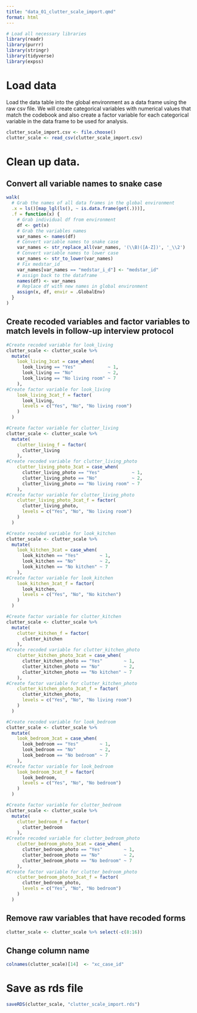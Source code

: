 ```yaml
---
title: "data_01_clutter_scale_import.qmd"
format: html
---
```


```r
# Load all necessary libraries
library(readr)
library(purrr)
library(stringr)
library(tidyverse)
library(expss)
```

# Load data

Load the data table into the global environment as a data frame using the raw csv file. We will create categorical variables with numerical values that match the codebook and also create a factor variable for each categorical variable in the data frame to be used for analysis.

```r
clutter_scale_import.csv <- file.choose()
clutter_scale <- read_csv(clutter_scale_import.csv)
```

# Clean up data.

## Convert all variable names to snake case

```r
walk(
  # Grab the names of all data frames in the global environment
  .x = ls()[map_lgl(ls(), ~ is.data.frame(get(.)))],
  .f = function(x) {
    # Grab individual df from environment
    df <- get(x)
    # Grab the variables names
    var_names <- names(df)
    # Convert variable names to snake case
    var_names <- str_replace_all(var_names, '(\\B)([A-Z])', '_\\2')
    # Convert variable names to lower case
    var_names <- str_to_lower(var_names)
    # Fix medstar_id
    var_names[var_names == "medstar_i_d"] <- "medstar_id"
    # assign back to the dataframe
    names(df) <- var_names
    # Replace df with new names in global environment
    assign(x, df, envir = .GlobalEnv)
  }
)

```

## Create recoded variables and factor variables to match levels in follow-up interview protocol
```r
#Create recoded variable for look_living
clutter_scale <- clutter_scale %>%
  mutate(
    look_living_3cat = case_when(
      look_living == "Yes"            ~ 1,
      look_living == "No"             ~ 2,
      look_living == "No living room" ~ 7
    ),
#Create factor variable for look_living
    look_living_3cat_f = factor(
      look_living,
      levels = c("Yes", "No", "No living room")
    )
  )
```

```r
#Create factor variable for clutter_living
clutter_scale <- clutter_scale %>%
  mutate(
    clutter_living_f = factor(
      clutter_living
    ),
#Create recoded variable for clutter_living_photo
    clutter_living_photo_3cat = case_when(
      clutter_living_photo == "Yes"            ~ 1,
      clutter_living_photo == "No"             ~ 2,
      clutter_living_photo == "No living room" ~ 7
    ),
#Create factor variable for clutter_living_photo
    clutter_living_photo_3cat_f = factor(
      clutter_living_photo,
      levels = c("Yes", "No", "No living room")
    )
  )
```

```r
#Create recoded variable for look_kitchen
clutter_scale <- clutter_scale %>%
  mutate(
    look_kitchen_3cat = case_when(
      look_kitchen == "Yes"        ~ 1,
      look_kitchen == "No"         ~ 2,
      look_kitchen == "No kitchen" ~ 7
    ),
#Create factor variable for look_kitchen
    look_kitchen_3cat_f = factor(
      look_kitchen,
      levels = c("Yes", "No", "No kitchen")
    )
  )
```

```r
#Create factor variable for clutter_kitchen
clutter_scale <- clutter_scale %>%
  mutate(
    clutter_kitchen_f = factor(
      clutter_kitchen
    ),
#Create recoded variable for clutter_kitchen_photo
    clutter_kitchen_photo_3cat = case_when(
      clutter_kitchen_photo == "Yes"        ~ 1,
      clutter_kitchen_photo == "No"         ~ 2,
      clutter_kitchen_photo == "No kitchen" ~ 7
    ),
#Create factor variable for clutter_kitchen_photo
    clutter_kitchen_photo_3cat_f = factor(
      clutter_kitchen_photo,
      levels = c("Yes", "No", "No living room")
    )
  )
```

```r
#Create recoded variable for look_bedroom
clutter_scale <- clutter_scale %>%
  mutate(
    look_bedroom_3cat = case_when(
      look_bedroom == "Yes"        ~ 1,
      look_bedroom == "No"         ~ 2,
      look_bedroom == "No bedroom" ~ 7
    ),
#Create factor variable for look_bedroom
    look_bedroom_3cat_f = factor(
      look_bedroom,
      levels = c("Yes", "No", "No bedroom")
    )
  )
```

```r
#Create factor variable for clutter_bedroom
clutter_scale <- clutter_scale %>%
  mutate(
    clutter_bedroom_f = factor(
      clutter_bedroom
    ),
#Create recoded variable for clutter_bedroom_photo
    clutter_bedroom_photo_3cat = case_when(
      clutter_bedroom_photo == "Yes"        ~ 1,
      clutter_bedroom_photo == "No"         ~ 2,
      clutter_bedroom_photo == "No bedroom" ~ 7
    ),
#Create factor variable for clutter_bedroom_photo
    clutter_bedroom_photo_3cat_f = factor(
      clutter_bedroom_photo,
      levels = c("Yes", "No", "No bedroom")
    )
  )
```

## Remove raw variables that have recoded forms
```r
clutter_scale <- clutter_scale %>% select(-c(8:16))
```

## Change column name
```r
colnames(clutter_scale)[14]  <- "xc_case_id"
```

# Save as rds file

```r
saveRDS(clutter_scale, "clutter_scale_import.rds")

```


